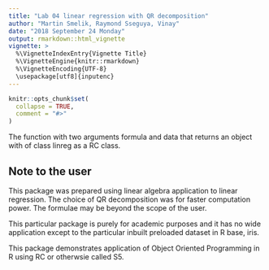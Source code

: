 ```yaml
---
title: "Lab 04 linear regression with QR decomposition"
author: "Martin Smelik, Raymond Sseguya, Vinay"
date: "2018 September 24 Monday"
output: rmarkdown::html_vignette
vignette: >
  %\VignetteIndexEntry{Vignette Title}
  %\VignetteEngine{knitr::rmarkdown}
  %\VignetteEncoding{UTF-8}
  \usepackage[utf8]{inputenc}
---
```


```r
knitr::opts_chunk$set(
  collapse = TRUE,
  comment = "#>"
)
```


The function with two arguments formula and data that returns an object with of
class linreg as a RC class.


## Note to the user

This package was prepared using linear algebra application to linear regression. The choice of QR decomposition was for faster computation power. The formulae may be beyond the scope of the user.

This particular package is purely for academic purposes and it has no wide application except to the particular inbuilt preloaded dataset in R base, iris.


This package demonstrates application of Object Oriented Programming in R using RC or otherwsie called S5.